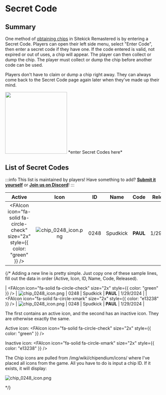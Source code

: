 # Secret Code

## Summary
One method of [obtaining chips](/docs/tutorials/obtaining_chips) in Sitekick Remastered is by entering a Secret Code.  Players can open their left side menu, select "Enter Code", then enter a secret code if they have one.  If the code entered is valid, not expired or out of uses, a chip will appear.  The player can then collect or dump the chip.  The player must collect or dump the chip before another code can be used.

Players don't have to claim or dump a chip right away.  They can always come back to the Secret Code page again later when they've made up their mind.

<div class="text--center"> 
  <img src="/img/wiki/features/secret_code/secret_code.png" height="200px"/> 
  *enter Secret Codes here*
</div>

## List of Secret Codes
:::info This list is maintained by players!
Have something to add? [**Submit it yourself**](/docs/development/contributing) or [**Join us on Discord**](https://discord.sitekickremastered.com/)!
:::

| Active | Icon | ID | Name | Code | Released |
| :---: | :---: | :---: | :---: | :---: | :---: |
| <FAIcon icon="fa-solid fa-circle-check" size="2x" style={{ color: "green" }} /> | ![chip_0248_icon.png](/img/wiki/chipendium/icons/chip_0248_icon.png) | 0248 | Spudkick | **PAUL** | 1/29/2024 |

{/* 
Adding a new line is pretty simple.  Just copy one of these sample lines, fill out the data in order (Active, Icon, ID, Name, Code, Released).  

| <FAIcon icon="fa-solid fa-circle-check" size="2x" style={{ color: "green" }} /> | ![chip_0248_icon.png](/img/wiki/chipendium/icons/chip_0248_icon.png) | 0248 | Spudkick | **PAUL** | 1/29/2024 |
| <FAIcon icon="fa-solid fa-circle-xmark" size="2x" style={{ color: "e13238" }} /> | ![chip_0248_icon.png](/img/wiki/chipendium/icons/chip_0248_icon.png) | 0248 | Spudkick | **PAUL** | 1/29/2024 |

The first contains an active icon, and the second has an inactive icon.  They are otherwise exactly the same.

Active icon:
<FAIcon icon="fa-solid fa-circle-check" size="2x" style={{ color: "green" }} />

Inactive icon:
<FAIcon icon="fa-solid fa-circle-xmark" size="2x" style={{ color: "e13238" }} />

The Chip icons are pulled from /img/wiki/chipendium/icons/ where I've placed all icons from the game.  All you have to do is input a chip ID.  If it exists, it will display:

![chip_0248_icon.png](/img/wiki/chipendium/icons/chip_0248_icon.png)

*/}